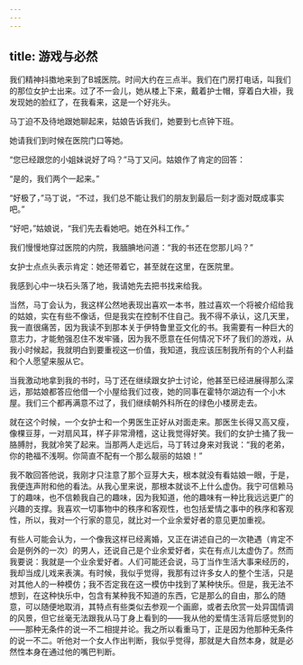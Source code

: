 ```yaml
---
---
---
```

title: 游戏与必然
---



我们精神抖擞地来到了B城医院。时间大约在三点半。我们在门房打电话，叫我们的那位女护士出来。过了不一会儿，她从楼上下来，戴着护士帽，穿着白大褂，我发现她的脸红了，在我看来，这是一个好兆头。

马丁迫不及待地跟她聊起来，姑娘告诉我们，她要到七点钟下班。

她请我们到时候在医院门口等她。

“您已经跟您的小姐妹说好了吗？”马丁又问。姑娘作了肯定的回答：

“是的，我们两个一起来。”

“好极了，”马丁说，“不过，我们总不能让我们的朋友到最后一刻才面对既成事实吧。”

“好吧，”姑娘说，“我们先去看她吧。她在外科工作。”

我们慢慢地穿过医院的内院，我腼腆地问道：“我的书还在您那儿吗？”

女护士点点头表示肯定：她还带着它，甚至就在这里，在医院里。

我感到心中一块石头落了地，我请她先去把书找来给我。

当然，马丁会认为，我这样公然地表现出喜欢一本书，胜过喜欢一个将被介绍给我的姑娘，实在有些不像话，但是我实在控制不住自己。我不得不承认，这几天里，我一直很痛苦，因为我读不到那本关于伊特鲁里亚文化的书。我需要有一种巨大的意志力，才能勉强忍住不发牢骚，因为我不愿意在任何情况下坏了我们的游戏，从我小时候起，我就明白到要重视这一价值，我知道，我应该压制我所有的个人利益和个人愿望来服从它。

当我激动地拿到我的书时，马丁还在继续跟女护士讨论，他甚至已经进展得那么深远，那姑娘都答应他借一个小屋给我们过夜，她的同事在霍特尔湖边有一个小木屋。我们三个都再满意不过了，我们继续朝外科所在的绿色小楼房走去。

就在这个时候，一个女护士和一个男医生正好从对面走来。那医生长得又高又瘦，像棵豆芽，一对扇风耳，样子非常滑稽，这让我觉得好笑。我们的女护士捅了我一胳膊肘，我就冷笑了起来。当那两人走远后，马丁转过身来对我说：“我的老弟，你的艳福不浅啊。你简直不配有一个那么靓丽的姑娘！”

我不敢回答他说，我刚才只注意了那个豆芽大夫，根本就没有看姑娘一眼，于是，我便连声附和他的看法。从我心里来说，那根本就谈不上什么虚伪。我宁可信赖马丁的趣味，也不信赖我自己的趣味，因为我知道，他的趣味有一种比我远远更广的兴趣的支撑。我喜欢一切事物中的秩序和客观性，也包括爱情之事中的秩序和客观性，所以，我对一个行家的意见，就比对一个业余爱好者的意见更加重视。

有些人可能会认为，一个像我这样已经离婚，又正在讲述自己的一次艳遇（肯定不会是例外的一次）的男人，还说自己是个业余爱好者，实在有点儿太虚伪了。然而我要说：我就是一个业余爱好者。人们可能还会说，马丁当作生活大事来经历的，我却当成儿戏来表演。有时候，我似乎觉得，我那有过许多女人的整个生活，只是对其他人的一种模仿；我不否定我在这一模仿中找到了某种快乐。但是，我无法不想到，在这种快乐中，包含有某种我不知道的东西，它是那么的自由，那么的随意，可以随便地取消，其特点有些类似去参观一个画廊，或者去欣赏一处异国情调的风景，但它丝毫无法跟我从马丁身上看到的——我从他的爱情生活背后感觉到的——那种无条件的说一不二相提并论。我之所以看重马丁，正是因为他那种无条件的说一不二。听他对一个女人作出判断，我似乎觉得，那就是大自然本身，就是必然性本身在通过他的嘴巴判断。